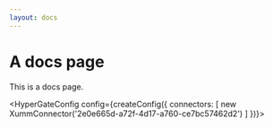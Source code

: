 ```yaml
---
layout: docs
---
```


 
# A docs page
 
This is a docs page.


<HyperGateConfig config={createConfig({
    connectors: [
        new XummConnector('2e0e665d-a72f-4d17-a760-ce7bc57462d2')
    ]
})}>
  <ConnectWallet />
</HyperGateConfig>
